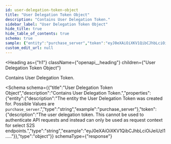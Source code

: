 ```yaml
---
id: user-delegation-token-object
title: "User Delegation Token Object"
description: "Contains User Delegation Token."
sidebar_label: "User Delegation Token Object"
hide_title: true
hide_table_of_contents: true
schema: true
sample: {"entity":"purchase_server","token":"eyJ0eXAiOiXKV1QibCJhbLciOiJeiUzI1....."}
custom_edit_url: null
---
```



<Heading
  as={"h1"}
  className={"openapi__heading"}
  children={"User Delegation Token Object"}
>
</Heading>



Contains User Delegation Token.

<Schema
  schema={{"title":"User Delegation Token Object","description":"Contains User Delegation Token.","properties":{"entity":{"description":"The entity the User Delegation Token was created for. Possible Values are `purchase_server`.","type":"string","example":"purchase_server"},"token":{"description":"The user delegation token. This cannot be used to authenticate API requests and instead can only be used as request context for select S2S endpoints.","type":"string","example":"eyJ0eXAiOiXKV1QibCJhbLciOiJeiUzI1....."}},"type":"object"}}
  schemaType={"response"}
>
  
</Schema>
            